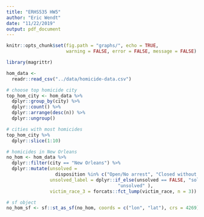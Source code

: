 ```yaml
---
title: "ERHS535 HW5"
author: "Eric Wendt"
date: "11/22/2019"
output: pdf_document
---
```


```r
knitr::opts_chunk$set(fig.path = "graphs/", echo = TRUE,
                      warning = FALSE, error = FALSE, message = FALSE)
```

```r
library(magrittr)
```

```r
hom_data <- 
  readr::read_csv("../data/homicide-data.csv")
```

```r
# choose top homicide city
top_hom_city <- hom_data %>%
  dplyr::group_by(city) %>%
  dplyr::count() %>%
  dplyr::arrange(desc(n)) %>% 
  dplyr::ungroup()
```

```r
# cities with most homicides
top_hom_city %>%
  dplyr::slice(1:10)
```

```r
# homicides in New Orleans
no_hom <- hom_data %>% 
  dplyr::filter(city == "New Orleans") %>% 
  dplyr::mutate(unsolved =
                  disposition %in% c("Open/No arrest", "Closed without arrest"),
                unsolved_label = dplyr::if_else(unsolved == FALSE, "solved",
                                         "unsolved" ),
                victim_race_3 = forcats::fct_lump(victim_race, n = 3))
```

```r
# sf object
no_hom_sf <- sf::st_as_sf(no_hom, coords = c("lon", "lat"), crs = 4269)
```